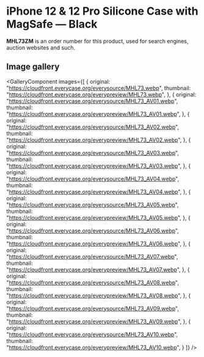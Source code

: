 
# iPhone 12 & 12 Pro Silicone Case with MagSafe — Black

<Callout type='info' emoji='👉🏻'>**MHL73ZM** is an order number for this product, used for search engines, auction websites and such.</Callout>

## Image gallery

<GalleryComponent
    images={[
      {
        original: "https://cloudfront.everycase.org/everysource/MHL73.webp",
        thumbnail: "https://cloudfront.everycase.org/everypreview/MHL73.webp",
      },
      {
        original: "https://cloudfront.everycase.org/everysource/MHL73_AV01.webp",
        thumbnail: "https://cloudfront.everycase.org/everypreview/MHL73_AV01.webp",
      },
      {
        original: "https://cloudfront.everycase.org/everysource/MHL73_AV02.webp",
        thumbnail: "https://cloudfront.everycase.org/everypreview/MHL73_AV02.webp",
      },
      {
        original: "https://cloudfront.everycase.org/everysource/MHL73_AV03.webp",
        thumbnail: "https://cloudfront.everycase.org/everypreview/MHL73_AV03.webp",
      },
      {
        original: "https://cloudfront.everycase.org/everysource/MHL73_AV04.webp",
        thumbnail: "https://cloudfront.everycase.org/everypreview/MHL73_AV04.webp",
      },
      {
        original: "https://cloudfront.everycase.org/everysource/MHL73_AV05.webp",
        thumbnail: "https://cloudfront.everycase.org/everypreview/MHL73_AV05.webp",
      },
      {
        original: "https://cloudfront.everycase.org/everysource/MHL73_AV06.webp",
        thumbnail: "https://cloudfront.everycase.org/everypreview/MHL73_AV06.webp",
      },
      {
        original: "https://cloudfront.everycase.org/everysource/MHL73_AV07.webp",
        thumbnail: "https://cloudfront.everycase.org/everypreview/MHL73_AV07.webp",
      },
      {
        original: "https://cloudfront.everycase.org/everysource/MHL73_AV08.webp",
        thumbnail: "https://cloudfront.everycase.org/everypreview/MHL73_AV08.webp",
      },
      {
        original: "https://cloudfront.everycase.org/everysource/MHL73_AV09.webp",
        thumbnail: "https://cloudfront.everycase.org/everypreview/MHL73_AV09.webp",
      },
      {
        original: "https://cloudfront.everycase.org/everysource/MHL73_AV10.webp",
        thumbnail: "https://cloudfront.everycase.org/everypreview/MHL73_AV10.webp",
      }
    ]}
  />

